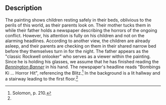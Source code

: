 ==Description==
The painting shows children resting safely in their beds, oblivious to the perils of this world, as their parents look on. Their mother tucks them in while their father holds a newspaper describing the horrors of the ongoing conflict. However, his attention is fully on his children and not on the alarming headlines. According to another view, the children are already asleep, and their parents are checking on them in their shared narrow bed before they themselves turn in for the night. The father appears as the "classic Rockwell onlooker" who serves as a viewer within the painting. Since he is holding his glasses, we assume that he has finished reading the ''[[Bennington Banner]]'' in his hand. The newspaper's headline reads "Bombings Ki&nbsp;... Horror Hit", referencing the Blitz.<ref name=S210>Solomon, p. 210.</ref> In the background is a lit hallway and a stairway leading to the first floor.<ref name=S210/>
